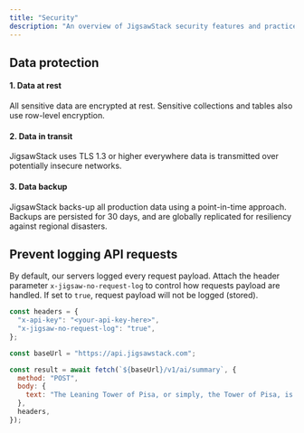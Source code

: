 ```yaml
---
title: "Security"
description: "An overview of JigsawStack security features and practices."
---
```


## Data protection

#### 1. Data at rest

All sensitive data are encrypted at rest. Sensitive collections and tables also use row-level encryption.

#### 2. Data in transit

JigsawStack uses TLS 1.3 or higher everywhere data is transmitted over potentially insecure networks.

#### 3. Data backup

JigsawStack backs-up all production data using a point-in-time approach. Backups are persisted for 30 days, and are globally replicated for resiliency against regional disasters.

## Prevent logging API requests

By default, our servers logged every request payload. Attach the header parameter `x-jigsaw-no-request-log` to control how requests payload are handled. If set to `true`, request payload will not be logged (stored).

```javascript
const headers = {
  "x-api-key": "<your-api-key-here>",
  "x-jigsaw-no-request-log": "true",
};

const baseUrl = "https://api.jigsawstack.com";

const result = await fetch(`${baseUrl}/v1/ai/summary`, {
  method: "POST",
  body: {
    text: "The Leaning Tower of Pisa, or simply, the Tower of Pisa, is the campanile, or freestanding bell tower, of Pisa Cathedral",
  },
  headers,
});
```
